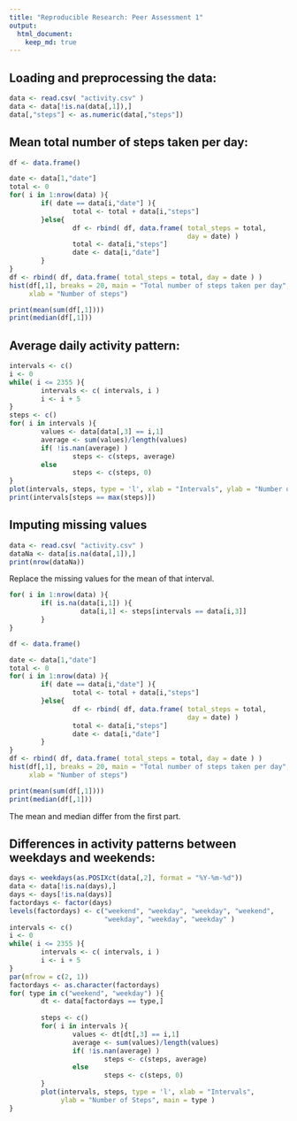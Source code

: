 ```yaml
---
title: "Reproducible Research: Peer Assessment 1"
output: 
  html_document:
    keep_md: true
---
```



## Loading and preprocessing the data:
```r
data <- read.csv( "activity.csv" )
data <- data[!is.na(data[,1]),]
data[,"steps"] <- as.numeric(data[,"steps"])
```



## Mean total number of steps taken per day:
```r
df <- data.frame()

date <- data[1,"date"]
total <- 0
for( i in 1:nrow(data) ){
        if( date == data[i,"date"] ){
                total <- total + data[i,"steps"]
        }else{
                df <- rbind( df, data.frame( total_steps = total, 
                                             day = date) )
                total <- data[i,"steps"]
                date <- data[i,"date"]
        }
}
df <- rbind( df, data.frame( total_steps = total, day = date ) )
hist(df[,1], breaks = 20, main = "Total number of steps taken per day", 
     xlab = "Number of steps")

print(mean(sum(df[,1])))
print(median(df[,1]))
```



## Average daily activity pattern:
```r
intervals <- c()
i <- 0
while( i <= 2355 ){
        intervals <- c( intervals, i )
        i <- i + 5
}
steps <- c()
for( i in intervals ){
        values <- data[data[,3] == i,1]
        average <- sum(values)/length(values)
        if( !is.nan(average) )
                steps <- c(steps, average)
        else
                steps <- c(steps, 0)
}
plot(intervals, steps, type = 'l', xlab = "Intervals", ylab = "Number of Steps" )
print(intervals[steps == max(steps)])
```

## Imputing missing values
```r
data <- read.csv( "activity.csv" )
dataNa <- data[is.na(data[,1]),]
print(nrow(dataNa))
```

Replace the missing values for the mean of that interval.
```r
for( i in 1:nrow(data) ){
        if( is.na(data[i,1]) ){
                  data[i,1] <- steps[intervals == data[i,3]]
        }
}

```

```r
df <- data.frame()

date <- data[1,"date"]
total <- 0
for( i in 1:nrow(data) ){
        if( date == data[i,"date"] ){
                total <- total + data[i,"steps"]
        }else{
                df <- rbind( df, data.frame( total_steps = total, 
                                             day = date) )
                total <- data[i,"steps"]
                date <- data[i,"date"]
        }
}
df <- rbind( df, data.frame( total_steps = total, day = date ) )
hist(df[,1], breaks = 20, main = "Total number of steps taken per day", 
     xlab = "Number of steps")

print(mean(sum(df[,1])))
print(median(df[,1]))
```
The mean and median differ from the first part.


## Differences in activity patterns between weekdays and weekends:
```r
days <- weekdays(as.POSIXct(data[,2], format = "%Y-%m-%d"))
data <- data[!is.na(days),]
days <- days[!is.na(days)]
factordays <- factor(days)
levels(factordays) <- c("weekend", "weekday", "weekday", "weekend",
                        "weekday", "weekday", "weekday" )
intervals <- c()
i <- 0
while( i <= 2355 ){
        intervals <- c( intervals, i )
        i <- i + 5
}
par(mfrow = c(2, 1))
factordays <- as.character(factordays)
for( type in c("weekend", "weekday") ){
        dt <- data[factordays == type,]
        
        steps <- c()
        for( i in intervals ){
                values <- dt[dt[,3] == i,1]
                average <- sum(values)/length(values)
                if( !is.nan(average) )
                        steps <- c(steps, average)
                else
                        steps <- c(steps, 0)
        }
        plot(intervals, steps, type = 'l', xlab = "Intervals",
             ylab = "Number of Steps", main = type )
}
```




















